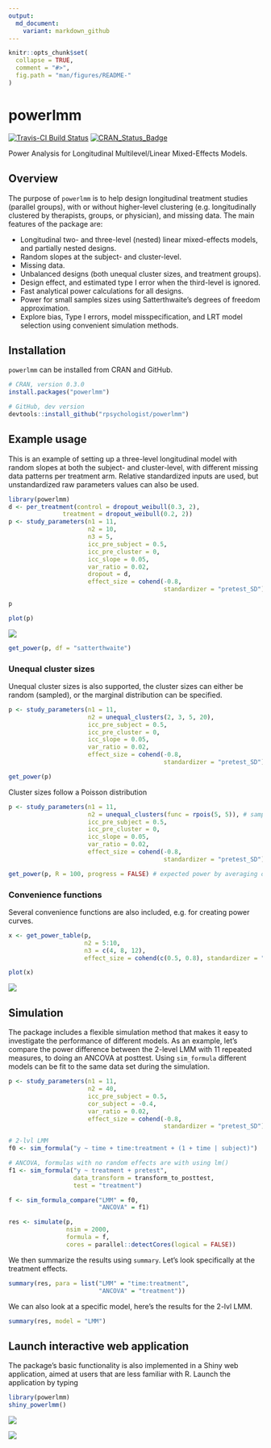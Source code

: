 ```yaml
---
output:
  md_document:
    variant: markdown_github
---
```


<!-- README.md is generated from README.Rmd. Please edit that file -->

```r
knitr::opts_chunk$set(
  collapse = TRUE,
  comment = "#>",
  fig.path = "man/figures/README-"
)
```

# powerlmm
[![Travis-CI Build Status](https://travis-ci.org/rpsychologist/powerlmm.svg?branch=master)](https://travis-ci.org/rpsychologist/powerlmm)
[![CRAN_Status_Badge](http://www.r-pkg.org/badges/version/powerlmm)](https://cran.r-project.org/package=powerlmm)

Power Analysis for Longitudinal Multilevel/Linear Mixed-Effects Models.

## Overview
The purpose of `powerlmm` is to help design longitudinal treatment studies (parallel groups), with
or without higher-level clustering (e.g. longitudinally clustered by therapists, 
groups, or physician), and missing data. The main features of the package are:

* Longitudinal two- and three-level (nested) linear mixed-effects models, and partially nested designs.
* Random slopes at the subject- and cluster-level. 
* Missing data.
* Unbalanced designs (both unequal cluster sizes, and treatment groups).
* Design effect, and estimated type I error when the third-level is ignored.
* Fast analytical power calculations for all designs.
* Power for small samples sizes using Satterthwaite's degrees of freedom approximation.
* Explore bias, Type I errors, model misspecification, and LRT model selection 
  using convenient simulation methods.

## Installation
`powerlmm` can be installed from CRAN and GitHub. 
```r
# CRAN, version 0.3.0
install.packages("powerlmm")

# GitHub, dev version
devtools::install_github("rpsychologist/powerlmm")
```

## Example usage
This is an example of setting up a three-level longitudinal model with random slopes at both the subject- 
and cluster-level, with different missing data patterns per treatment arm. Relative standardized inputs are used,
but unstandardized raw parameters values can also be used. 

```r
library(powerlmm)
d <- per_treatment(control = dropout_weibull(0.3, 2),
               treatment = dropout_weibull(0.2, 2))
p <- study_parameters(n1 = 11,
                      n2 = 10,
                      n3 = 5,
                      icc_pre_subject = 0.5,
                      icc_pre_cluster = 0,
                      icc_slope = 0.05,
                      var_ratio = 0.02,
                      dropout = d,
                      effect_size = cohend(-0.8, 
                                           standardizer = "pretest_SD"))

p
```

```r
plot(p)
```
![](http://rpsychologist.com/img/powerlmm/README-three-level-setup-1.png)

```r
get_power(p, df = "satterthwaite")
```

### Unequal cluster sizes
Unequal cluster sizes is also supported, the cluster sizes can either be random (sampled), or the marginal distribution can be specified. 

```r
p <- study_parameters(n1 = 11,
                      n2 = unequal_clusters(2, 3, 5, 20),
                      icc_pre_subject = 0.5,
                      icc_pre_cluster = 0,
                      icc_slope = 0.05,
                      var_ratio = 0.02,
                      effect_size = cohend(-0.8, 
                                           standardizer = "pretest_SD"))

get_power(p)
```

Cluster sizes follow a Poisson distribution
```r
p <- study_parameters(n1 = 11,
                      n2 = unequal_clusters(func = rpois(5, 5)), # sample from Poisson
                      icc_pre_subject = 0.5,
                      icc_pre_cluster = 0,
                      icc_slope = 0.05,
                      var_ratio = 0.02,
                      effect_size = cohend(-0.8, 
                                           standardizer = "pretest_SD"))

get_power(p, R = 100, progress = FALSE) # expected power by averaging over R realizations
```

### Convenience functions
Several convenience functions are also included, e.g. for creating power curves.

```r
x <- get_power_table(p, 
                     n2 = 5:10, 
                     n3 = c(4, 8, 12), 
                     effect_size = cohend(c(0.5, 0.8), standardizer = "pretest_SD"))
```

```r
plot(x)
```
![](http://rpsychologist.com/img/powerlmm/README-three-level-power-curve-1.png)

## Simulation
The package includes a flexible simulation method that makes it easy to investigate the performance of different models. As an example, let's compare the power difference
between the 2-level LMM with 11 repeated measures, to doing an ANCOVA at posttest. Using `sim_formula` different models can be fit to the same data set during the simulation.
```r
p <- study_parameters(n1 = 11,
                      n2 = 40, 
                      icc_pre_subject = 0.5,
                      cor_subject = -0.4,
                      var_ratio = 0.02,
                      effect_size = cohend(-0.8, 
                                           standardizer = "pretest_SD"))

# 2-lvl LMM
f0 <- sim_formula("y ~ time + time:treatment + (1 + time | subject)")

# ANCOVA, formulas with no random effects are with using lm()
f1 <- sim_formula("y ~ treatment + pretest", 
                  data_transform = transform_to_posttest, 
                  test = "treatment")

f <- sim_formula_compare("LMM" = f0, 
                         "ANCOVA" = f1)

res <- simulate(p, 
                nsim = 2000, 
                formula = f, 
                cores = parallel::detectCores(logical = FALSE))
```

We then summarize the results using `summary`. Let's look specifically at the treatment effects.

```r
summary(res, para = list("LMM" = "time:treatment",
                         "ANCOVA" = "treatment"))
```


We can also look at a specific model, here's the results for the 2-lvl LMM.

```r
summary(res, model = "LMM")
```


## Launch interactive web application
The package's basic functionality is also implemented in a Shiny web application, 
aimed at users that are less familiar with R. Launch the application by typing
```r
library(powerlmm)
shiny_powerlmm()
```

![](http://rpsychologist.com/img/powerlmm/README-shiny-screenshot1.png)

![](http://rpsychologist.com/img/powerlmm/README-shiny-screenshot2.png)
